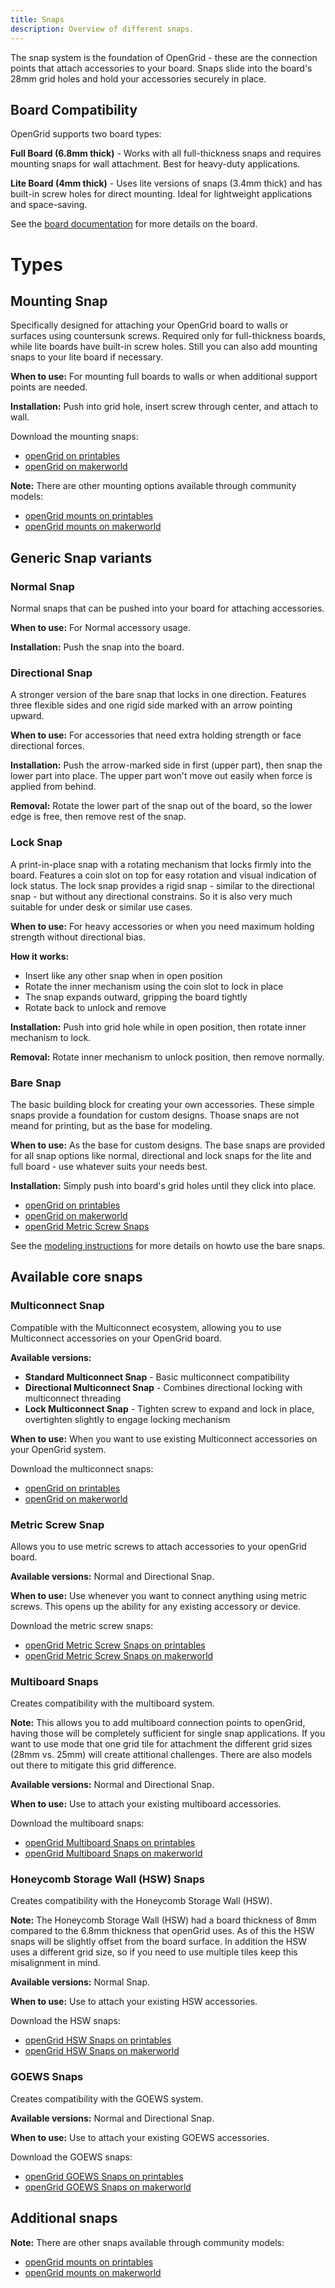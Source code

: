 ```yaml
---
title: Snaps
description: Overview of different snaps.
---
```


The snap system is the foundation of OpenGrid - these are the connection points that attach accessories to your board. Snaps slide into the board's 28mm grid holes and hold your accessories securely in place.

## Board Compatibility

OpenGrid supports two board types:

**Full Board (6.8mm thick)** - Works with all full-thickness snaps and requires mounting snaps for wall attachment. Best for heavy-duty applications.

**Lite Board (4mm thick)** - Uses lite versions of snaps (3.4mm thick) and has built-in screw holes for direct mounting. Ideal for lightweight applications and space-saving.

See the [board documentation](./board) for more details on the board.

# Types

## Mounting Snap

Specifically designed for attaching your OpenGrid board to walls or surfaces using countersunk screws. Required only for full-thickness boards, while lite boards have built-in screw holes. Still you can also add mounting snaps to your lite board if necessary.

**When to use:** For mounting full boards to walls or when additional support points are needed.

**Installation:** Push into grid hole, insert screw through center, and attach to wall.

Download the mounting snaps:
* [openGrid on printables](https://www.printables.com/model/1214361-opengrid-walldesk-mounting-framework-and-ecosystem)
* [openGrid on makerworld](https://makerworld.com/en/models/1179191-opengrid-wall-desk-mounting-framework-ecosystem)

**Note:** There are other mounting options available through community models:
* [openGrid mounts on printables](https://www.printables.com/search/models?q=tag:opengrid+mount)
* [openGrid mounts on makerworld](https://makerworld.com/en/search/models?keyword=opengrid+mount)

## Generic Snap variants

### Normal Snap

Normal snaps that can be pushed into your board for attaching accessories.

**When to use:** For Normal accessory usage.

**Installation:** Push the snap into the board.

### Directional Snap

A stronger version of the bare snap that locks in one direction. Features three flexible sides and one rigid side marked with an arrow pointing upward.

**When to use:** For accessories that need extra holding strength or face directional forces.

**Installation:** Push the arrow-marked side in first (upper part), then snap the lower part into place. The upper part won't move out easily when force is applied from behind.

**Removal:** Rotate the lower part of the snap out of the board, so the lower edge is free, then remove rest of the snap.

### Lock Snap

A print-in-place snap with a rotating mechanism that locks firmly into the board. Features a coin slot on top for easy rotation and visual indication of lock status. The lock snap provides a rigid snap - similar to the directional snap - but without any directional constrains. So it is also very much suitable for under desk or similar use cases.

**When to use:** For heavy accessories or when you need maximum holding strength without directional bias.

**How it works:** 
- Insert like any other snap when in open position
- Rotate the inner mechanism using the coin slot to lock in place
- The snap expands outward, gripping the board tightly
- Rotate back to unlock and remove

**Installation:** Push into grid hole while in open position, then rotate inner mechanism to lock.

**Removal:** Rotate inner mechanism to unlock position, then remove normally.

### Bare Snap

The basic building block for creating your own accessories. These simple snaps provide a foundation for custom designs. Thoase snaps are not meand for printing, but as the base for modeling.

**When to use:** As the base for custom designs. The base snaps are provided for all snap options like normal, directional and lock snaps for the lite and full board - use whatever suits your needs best.

**Installation:** Simply push into board's grid holes until they click into place.

* [openGrid on printables](https://www.printables.com/model/1214361-opengrid-walldesk-mounting-framework-and-ecosystem)
* [openGrid on makerworld](https://makerworld.com/en/models/1179191-opengrid-wall-desk-mounting-framework-ecosystem)
* [openGrid Metric Screw Snaps](https://www.printables.com/model/1217921-opengrid-metric-screw-snaps)

See the [modeling instructions](./modeling) for more details on howto use the bare snaps.

## Available core snaps

### Multiconnect Snap

Compatible with the Multiconnect ecosystem, allowing you to use Multiconnect accessories on your OpenGrid board.

**Available versions:**
- **Standard Multiconnect Snap** - Basic multiconnect compatibility
- **Directional Multiconnect Snap** - Combines directional locking with multiconnect threading
- **Lock Multiconnect Snap** - Tighten screw to expand and lock in place, overtighten slightly to engage locking mechanism

**When to use:** When you want to use existing Multiconnect accessories on your OpenGrid system.

Download the multiconnect snaps:
* [openGrid on printables](https://www.printables.com/model/1214361-opengrid-walldesk-mounting-framework-and-ecosystem)
* [openGrid on makerworld](https://makerworld.com/en/models/1179191-opengrid-wall-desk-mounting-framework-ecosystem)

### Metric Screw Snap

Allows you to use metric screws to attach accessories to your openGrid board.

**Available versions:** Normal and Directional Snap.

**When to use:** Use whenever you want to connect anything using metric screws. This opens up the ability for any existing accessory or device.

Download the metric screw snaps:
* [openGrid Metric Screw Snaps on printables](https://www.printables.com/model/1217921-opengrid-metric-screw-snaps)
* [openGrid Metric Screw Snaps on makerworld](https://makerworld.com/en/models/1179230-opengrid-metric-screw-snaps)

### Multiboard Snaps

Creates compatibility with the multiboard system.

**Note:** This allows you to add multiboard connection points to openGrid, having those will be completely sufficient for single snap applications. If you want to use mode that one grid tile for attachment the different grid sizes (28mm vs. 25mm) will create attitional challenges. There are also models out there to mitigate this grid difference.

**Available versions:** Normal and Directional Snap.

**When to use:** Use to attach your existing multiboard accessories.

Download the multiboard snaps:
* [openGrid Multiboard Snaps on printables](https://www.printables.com/model/1217876-opengrid-multiboard-snaps)
* [openGrid Multiboard Snaps on makerworld](https://makerworld.com/en/models/1179228-opengrid-multiboard-snaps)

### Honeycomb Storage Wall (HSW) Snaps

Creates compatibility with the Honeycomb Storage Wall (HSW).

**Note:** The Honeycomb Storage Wall (HSW) had a board thickness of 8mm compared to the 6.8mm thickness that openGrid uses. As of this the HSW snaps will be slightly offset from the board surface. In addition the HSW uses a different grid size, so if you need to use multiple tiles keep this misalignment in mind.

**Available versions:** Normal Snap.

**When to use:** Use to attach your existing HSW accessories.

Download the HSW snaps:
* [openGrid HSW Snaps on printables](https://www.printables.com/model/1217908-opengrid-hsw-snap-honeycomb-storage-wall-snap)
* [openGrid HSW Snaps on makerworld](https://makerworld.com/en/models/1179232-opengrid-hsw-snap-honeycomb-storage-wall-snap)

### GOEWS Snaps

Creates compatibility with the GOEWS system.

**Available versions:** Normal and Directional Snap.

**When to use:** Use to attach your existing GOEWS accessories.

Download the GOEWS snaps:
* [openGrid GOEWS Snaps on printables](https://www.printables.com/model/1217895-opengrid-goews-screw-snap)
* [openGrid GOEWS Snaps on makerworld](https://makerworld.com/en/models/1179233-opengrid-goews-screw-snap)

## Additional snaps

**Note:** There are other snaps available through community models:
* [openGrid mounts on printables](https://www.printables.com/search/models?q=tag:opengrid+snap)
* [openGrid mounts on makerworld](https://makerworld.com/en/search/models?keyword=opengrid+snap)
